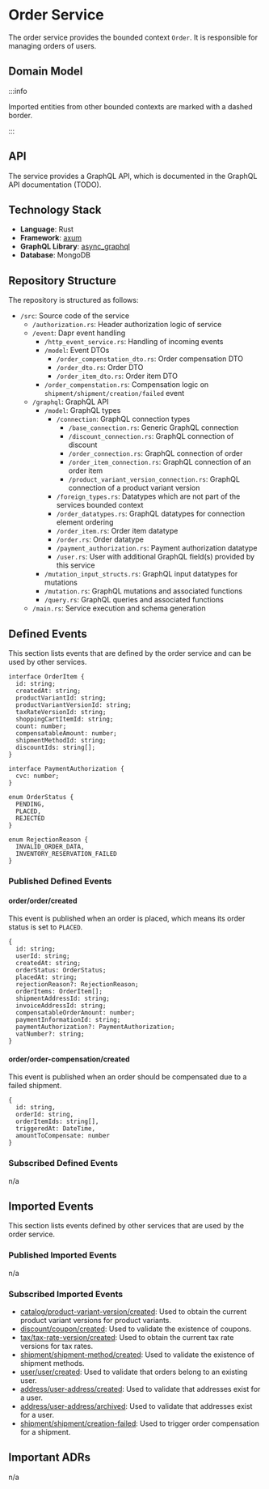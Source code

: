 
# Order Service

The order service provides the bounded context `Order`.
It is responsible for managing orders of users.

## Domain Model

<CustomImage path="/renderedDiagrams/orderDomainModel" width="1320" height="682.75" />

:::info

Imported entities from other bounded contexts are marked with a dashed border.

:::

## API

The service provides a GraphQL API, which is documented in the GraphQL API documentation (TODO).

## Technology Stack

- **Language**: Rust
- **Framework**: [axum](https://docs.rs/axum/latest/axum/)
- **GraphQL Library**: [async_graphql](https://docs.rs/async-graphql/latest/async_graphql/)
- **Database**: MongoDB

## Repository Structure

The repository is structured as follows:

<div className="repository-structure">

- `/src`: Source code of the service
  - `/authorization.rs`: Header authorization logic of service
  - `/event`: Dapr event handling
    - `/http_event_service.rs`: Handling of incoming events
    - `/model`: Event DTOs
      - `/order_compenstation_dto.rs`: Order compensation DTO
      - `/order_dto.rs`: Order DTO
      - `/order_item_dto.rs`: Order item DTO
    - `/order_compenstation.rs`: Compensation logic on `shipment/shipment/creation/failed` event
  - `/graphql`: GraphQL API
    - `/model`: GraphQL types
      - `/connection`: GraphQL connection types
        - `/base_connection.rs`: Generic GraphQL connection
        - `/discount_connection.rs`: GraphQL connection of discount
        - `/order_connection.rs`: GraphQL connection of order
        - `/order_item_connection.rs`: GraphQL connection of an order item
        - `/product_variant_version_connection.rs`: GraphQL connection of a product variant version
      - `/foreign_types.rs`: Datatypes which are not part of the services bounded context
      - `/order_datatypes.rs`: GraphQL datatypes for connection element ordering
      - `/order_item.rs`: Order item datatype
      - `/order.rs`: Order datatype
      - `/payment_authorization.rs`: Payment authorization datatype
      - `/user.rs`: User with additional GraphQL field(s) provided by this service
    - `/mutation_input_structs.rs`: GraphQL input datatypes for mutations
    - `/mutation.rs`: GraphQL mutations and associated functions
    - `/query.rs`: GraphQL queries and associated functions
  - `/main.rs`: Service execution and schema generation

</div>

## Defined Events

This section lists events that are defined by the order service and can be used by other services.

```tsx
interface OrderItem {
  id: string;
  createdAt: string;
  productVariantId: string;
  productVariantVersionId: string;
  taxRateVersionId: string;
  shoppingCartItemId: string;
  count: number;
  compensatableAmount: number;
  shipmentMethodId: string;
  discountIds: string[];
}

interface PaymentAuthorization {
  cvc: number;
}

enum OrderStatus {
  PENDING,
  PLACED,
  REJECTED
}

enum RejectionReason {
  INVALID_ORDER_DATA,
  INVENTORY_RESERVATION_FAILED
}
```

### Published Defined Events

#### order/order/created

This event is published when an order is placed, which means its order status is set to `PLACED`.

```tsx
{
  id: string;
  userId: string;
  createdAt: string;
  orderStatus: OrderStatus;
  placedAt: string;
  rejectionReason?: RejectionReason;
  orderItems: OrderItem[];
  shipmentAddressId: string;
  invoiceAddressId: string;
  compensatableOrderAmount: number;
  paymentInformationId: string;
  paymentAuthorization?: PaymentAuthorization;
  vatNumber?: string;
}
```

#### order/order-compensation/created

This event is published when an order should be compensated due to a failed shipment.

```tsx
{
  id: string,
  orderId: string,
  orderItemIds: string[],
  triggeredAt: DateTime,
  amountToCompensate: number
}
```

### Subscribed Defined Events

n/a

## Imported Events

This section lists events defined by other services that are used by the order service.

### Published Imported Events

n/a

### Subscribed Imported Events

- [catalog/product-variant-version/created](/docs/docs/dev-manuals/services/catalog#catalogproduct-variant-versioncreated): Used to obtain the current product variant versions for product variants.
- [discount/coupon/created](/docs/docs/dev-manuals/services/discount#discountcouponcreated): Used to validate the existence of coupons.
- [tax/tax-rate-version/created](/docs/docs/dev-manuals/services/tax#taxtax-rate-versioncreated): Used to obtain the current tax rate versions for tax rates.
- [shipment/shipment-method/created](/docs/docs/dev-manuals/services/shipment#shipmentshipment-methodcreated): Used to validate the existence of shipment methods.
- [user/user/created](/docs/docs/dev-manuals/services/user#userusercreated): Used to validate that orders belong to an existing user.
- [address/user-address/created](/docs/docs/dev-manuals/services/address#addressuser-addresscreated): Used to validate that addresses exist for a user.
- [address/user-address/archived](/docs/docs/dev-manuals/services/address#addressuser-addresscreated): Used to validate that addresses exist for a user.
- [shipment/shipment/creation-failed](/docs/docs/dev-manuals/services/shipment#shipmentshipmentcreation-failed): Used to trigger order compensation for a shipment.

## Important ADRs

n/a
